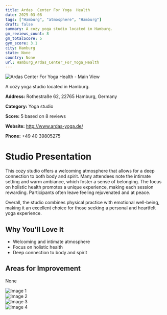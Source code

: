 ```yaml
---
title: Ardas  Center For Yoga  Health
date: 2025-03-08
tags: ["Hamburg", "atmosphere", "Hamburg"]  
draft: false
summary: A cozy yoga studio located in Hamburg.
gm_reviews_count: 8
gm_totalScore: 5
gym_score: 3.1
city: Hamburg
state: None
country: None
url: Hamburg_Ardas_Center_For_Yoga_Health
---
```


<div className="aspect-[16/9] relative my-8">
  <img 
    src="https://lh5.googleusercontent.com/p/AF1QipOTkDXRiY56ngZQv3gDDFL8P2jYA2sSYkGtXxZl=w1920-h1080-k-no"
    alt="Ardas  Center For Yoga  Health - Main View"
    className="object-cover absolute inset-0 w-full h-full rounded-lg"
  />
</div>

A cozy yoga studio located in Hamburg.

**Address:** Rothestraße 62, 22765 Hamburg, Germany

**Category:** Yoga studio

**Score:** 5 based on 8 reviews

**Website:** http://www.ardas-yoga.de/

**Phone:** +49 40 39805275

# Studio Presentation

This cozy studio offers a welcoming atmosphere that allows for a deep connection to both body and spirit. Many attendees note the intimate setting and warm ambiance, which foster a sense of belonging. The focus on holistic health promotes a unique experience, making each session rewarding. Participants often leave feeling rejuvenated and at peace.

Overall, the studio combines physical practice with emotional well-being, making it an excellent choice for those seeking a personal and heartfelt yoga experience.

## Why You'll Love It

- Welcoming and intimate atmosphere
- Focus on holistic health
- Deep connection to body and spirit

## Areas for Improvement

None

<div className="grid grid-cols-1 xl:grid-cols-2 gap-4 my-8">
<div className="aspect-[4/3] relative"><img src="https://lh5.googleusercontent.com/p/AF1QipPeUr5xGzlInTcehRuNa9BsjJbfEtDBG8788wu4=w1920-h1080-k-no" alt="Image 1" className="object-cover absolute inset-0 w-full h-full rounded-lg" /></div>
<div className="aspect-[4/3] relative"><img src="https://lh5.googleusercontent.com/p/AF1QipMlwhv8mXdzRKx6506A-X3n7-vOjcJWmzTyBSE2=w1920-h1080-k-no" alt="Image 2" className="object-cover absolute inset-0 w-full h-full rounded-lg" /></div>
<div className="aspect-[4/3] relative"><img src="https://lh5.googleusercontent.com/p/AF1QipM4rO_3C2aBGl7ARoTXIFqKcxKuRf71QN7HShkq=w1920-h1080-k-no" alt="Image 3" className="object-cover absolute inset-0 w-full h-full rounded-lg" /></div>
<div className="aspect-[4/3] relative"><img src="https://streetviewpixels-pa.googleapis.com/v1/thumbnail?panoid=ZYGRbgsIuEFiKIO-SETcmg&cb_client=maps_sv.tactile.gps&w=203&h=100&yaw=77.40421&pitch=0&thumbfov=100" alt="Image 4" className="object-cover absolute inset-0 w-full h-full rounded-lg" /></div>
</div>